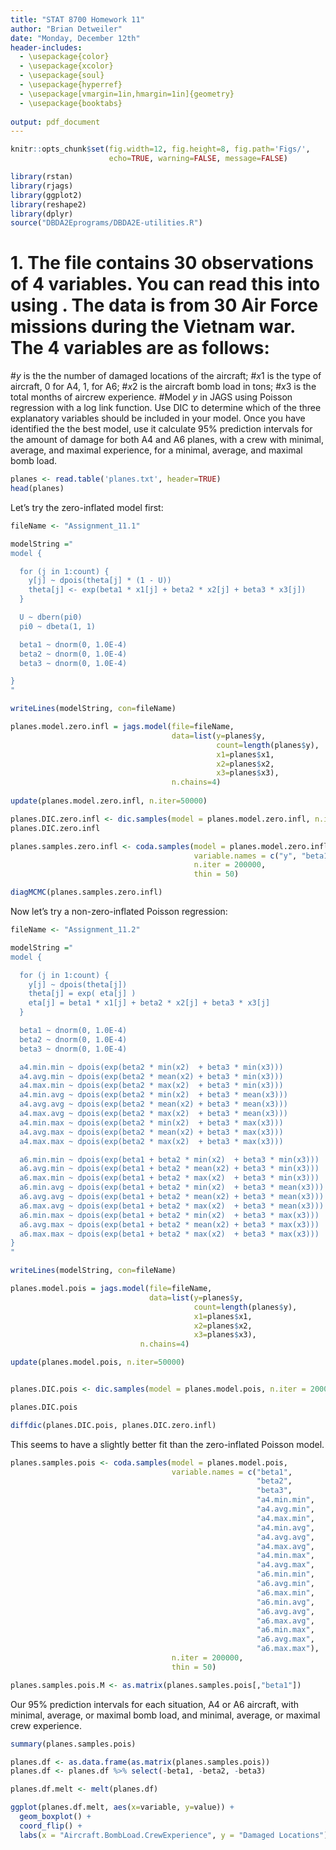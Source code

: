 ```yaml
---
title: "STAT 8700 Homework 11"
author: "Brian Detweiler"
date: "Monday, December 12th"
header-includes:
  - \usepackage{color}
  - \usepackage{xcolor}
  - \usepackage{soul}
  - \usepackage{hyperref}
  - \usepackage[vmargin=1in,hmargin=1in]{geometry}
  - \usepackage{booktabs}
  
output: pdf_document
---
```


```r
knitr::opts_chunk$set(fig.width=12, fig.height=8, fig.path='Figs/',
                      echo=TRUE, warning=FALSE, message=FALSE)
```

```r
library(rstan)
library(rjags)
library(ggplot2)
library(reshape2)
library(dplyr)
source("DBDA2Eprograms/DBDA2E-utilities.R")
```

# 1. The file \texttt{planes.txt} contains 30 observations of 4 variables. You can read this into \textsf{R} using \texttt{read.table("planes.txt", header=T)}. The data is from 30 Air Force missions during the Vietnam war. The 4 variables are as follows: 
#$y$ is the the number of damaged locations of the aircraft;
#$x1$ is the type of aircraft, 0 for A4, 1, for A6; 
#$x2$ is the aircraft bomb load in tons; 
#$x3$ is the total months of aircrew experience.
#Model $y$ in JAGS using Poisson regression with a log link function. Use DIC to determine which of the three explanatory variables should be included in your model. Once you have identified the the best model, use it calculate 95% prediction intervals for the amount of damage for both A4 and A6 planes, with a crew with minimal, average, and maximal experience, for a minimal, average, and maximal bomb load.

```r
planes <- read.table('planes.txt', header=TRUE)
head(planes)
```


Let's try the zero-inflated model first:

```r
fileName <- "Assignment_11.1"

modelString ="
model {

  for (j in 1:count) {
    y[j] ~ dpois(theta[j] * (1 - U))
    theta[j] <- exp(beta1 * x1[j] + beta2 * x2[j] + beta3 * x3[j])
  }

  U ~ dbern(pi0)
  pi0 ~ dbeta(1, 1)

  beta1 ~ dnorm(0, 1.0E-4)
  beta2 ~ dnorm(0, 1.0E-4)
  beta3 ~ dnorm(0, 1.0E-4)

}
"

writeLines(modelString, con=fileName)

planes.model.zero.infl = jags.model(file=fileName, 
                                    data=list(y=planes$y,
                                              count=length(planes$y),
                                              x1=planes$x1,
                                              x2=planes$x2,
                                              x3=planes$x3),
                                    n.chains=4)
        
update(planes.model.zero.infl, n.iter=50000)

planes.DIC.zero.infl <- dic.samples(model = planes.model.zero.infl, n.iter = 200000, thin = 50)
planes.DIC.zero.infl

planes.samples.zero.infl <- coda.samples(model = planes.model.zero.infl, 
                                         variable.names = c("y", "beta1", "beta2", "beta3"), 
                                         n.iter = 200000, 
                                         thin = 50)

diagMCMC(planes.samples.zero.infl)

```

Now let's try a non-zero-inflated Poisson regression:

```r
fileName <- "Assignment_11.2"

modelString ="
model {

  for (j in 1:count) {
    y[j] ~ dpois(theta[j])
    theta[j] = exp( eta[j] )
    eta[j] = beta1 * x1[j] + beta2 * x2[j] + beta3 * x3[j]
  }

  beta1 ~ dnorm(0, 1.0E-4)
  beta2 ~ dnorm(0, 1.0E-4)
  beta3 ~ dnorm(0, 1.0E-4)

  a4.min.min ~ dpois(exp(beta2 * min(x2)  + beta3 * min(x3)))
  a4.avg.min ~ dpois(exp(beta2 * mean(x2) + beta3 * min(x3)))
  a4.max.min ~ dpois(exp(beta2 * max(x2)  + beta3 * min(x3)))
  a4.min.avg ~ dpois(exp(beta2 * min(x2)  + beta3 * mean(x3)))
  a4.avg.avg ~ dpois(exp(beta2 * mean(x2) + beta3 * mean(x3)))
  a4.max.avg ~ dpois(exp(beta2 * max(x2)  + beta3 * mean(x3)))
  a4.min.max ~ dpois(exp(beta2 * min(x2)  + beta3 * max(x3)))
  a4.avg.max ~ dpois(exp(beta2 * mean(x2) + beta3 * max(x3)))
  a4.max.max ~ dpois(exp(beta2 * max(x2)  + beta3 * max(x3)))

  a6.min.min ~ dpois(exp(beta1 + beta2 * min(x2)  + beta3 * min(x3)))
  a6.avg.min ~ dpois(exp(beta1 + beta2 * mean(x2) + beta3 * min(x3)))
  a6.max.min ~ dpois(exp(beta1 + beta2 * max(x2)  + beta3 * min(x3)))
  a6.min.avg ~ dpois(exp(beta1 + beta2 * min(x2)  + beta3 * mean(x3)))
  a6.avg.avg ~ dpois(exp(beta1 + beta2 * mean(x2) + beta3 * mean(x3)))
  a6.max.avg ~ dpois(exp(beta1 + beta2 * max(x2)  + beta3 * mean(x3)))
  a6.min.max ~ dpois(exp(beta1 + beta2 * min(x2)  + beta3 * max(x3)))
  a6.avg.max ~ dpois(exp(beta1 + beta2 * mean(x2) + beta3 * max(x3)))
  a6.max.max ~ dpois(exp(beta1 + beta2 * max(x2)  + beta3 * max(x3)))
}
"

writeLines(modelString, con=fileName)

planes.model.pois = jags.model(file=fileName, 
                               data=list(y=planes$y,
                                         count=length(planes$y),
                                         x1=planes$x1,
                                         x2=planes$x2,
                                         x3=planes$x3),
                             n.chains=4)

update(planes.model.pois, n.iter=50000)


planes.DIC.pois <- dic.samples(model = planes.model.pois, n.iter = 200000, thin = 50)

planes.DIC.pois

diffdic(planes.DIC.pois, planes.DIC.zero.infl)
```

This seems to have a slightly better fit than the zero-inflated Poisson model.

```r
planes.samples.pois <- coda.samples(model = planes.model.pois, 
                                    variable.names = c("beta1", 
                                                       "beta2", 
                                                       "beta3",
                                                       "a4.min.min",
                                                       "a4.avg.min",
                                                       "a4.max.min",
                                                       "a4.min.avg",
                                                       "a4.avg.avg",
                                                       "a4.max.avg",
                                                       "a4.min.max",
                                                       "a4.avg.max",
                                                       "a6.min.min",
                                                       "a6.avg.min",
                                                       "a6.max.min",
                                                       "a6.min.avg",
                                                       "a6.avg.avg",
                                                       "a6.max.avg",
                                                       "a6.min.max",
                                                       "a6.avg.max",
                                                       "a6.max.max"), 
                                    n.iter = 200000, 
                                    thin = 50)

planes.samples.pois.M <- as.matrix(planes.samples.pois[,"beta1"])
```

Our 95% prediction intervals for each situation, A4 or A6 aircraft, with minimal, average, or maximal bomb load, and minimal, average, or maximal crew experience.
```r
summary(planes.samples.pois)

planes.df <- as.data.frame(as.matrix(planes.samples.pois))
planes.df <- planes.df %>% select(-beta1, -beta2, -beta3)

planes.df.melt <- melt(planes.df)

ggplot(planes.df.melt, aes(x=variable, y=value)) +
  geom_boxplot() +
  coord_flip() +
  labs(x = "Aircraft.BombLoad.CrewExperience", y = "Damaged Locations")

```

\begin{flushright}
  $\blacksquare$
\end{flushright}

\pagebreak